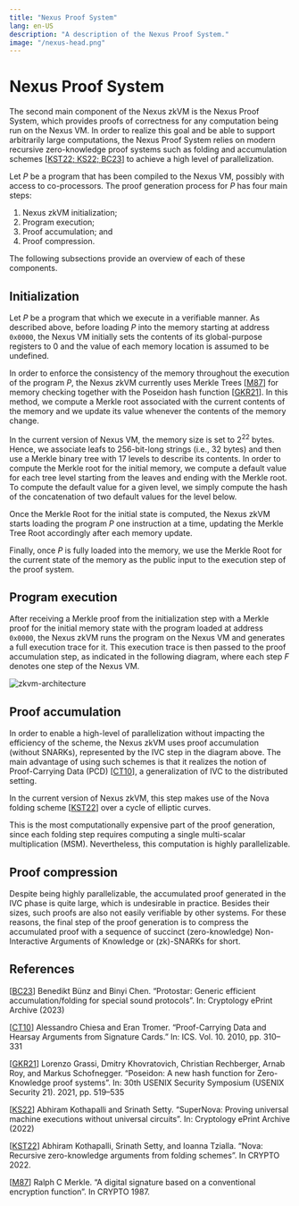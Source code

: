 ```yaml
---
title: "Nexus Proof System"
lang: en-US
description: "A description of the Nexus Proof System."
image: "/nexus-head.png"
---
```


# Nexus Proof System

The second main component of the Nexus zkVM is the Nexus Proof System, which provides proofs of correctness for any computation being run on the Nexus VM. In order to realize this goal and be able to support arbitrarily large computations, the Nexus Proof System relies on modern recursive zero-knowledge proof systems such as folding and accumulation schemes [[KST22; KS22; BC23](#references)] to achieve a high level of parallelization.

Let $P$ be a program that has been compiled to the Nexus VM, possibly with access to co-processors.  The proof generation process for $P$ has four main steps: 
1. Nexus zkVM initialization;
2. Program execution;
3. Proof accumulation; and
4. Proof compression.

The following subsections provide an overview of each of these  components.

## Initialization

Let $P$ be a program that which we execute in a verifiable manner. As described above, before loading $P$ into the memory starting at address $\mathtt{0x0000}$, the Nexus VM initially sets the contents of its global-purpose registers to 0 and the value of each memory location is assumed to be undefined. 

In order to enforce the consistency of the memory throughout the execution of the program $P$, the Nexus zkVM currently uses Merkle Trees [[M87](#references)] for memory checking together with the Poseidon hash function [[GKR21](#references)]. In this method, we compute a Merkle root associated with the current contents of the memory and we update its value whenever the contents of the memory change.

In the current version of Nexus VM, the memory size is set to $2^{22}$ bytes. Hence, we associate leafs to 256-bit-long strings (i.e., 32 bytes) and then use a Merkle binary tree with 17 levels to describe its contents. In order to compute the Merkle root for the initial memory, we compute a default value for each tree level starting from the leaves and ending with the Merkle root. To compute the default value for a given level, we simply compute the hash of the concatenation of two default values for the level below.

Once the Merkle Root for the initial state is computed, the Nexus zkVM starts loading the program $P$ one instruction at a time, updating the Merkle Tree Root accordingly after each memory update. 

Finally, once $P$ is fully loaded into the memory, we use the Merkle Root for the current state of the memory as the public input to the execution step of the proof system.

## Program execution

After receiving a Merkle proof from the initialization step with a Merkle proof for the initial memory state with the program loaded at address $\mathtt{0x0000}$, the Nexus zkVM runs the program on the Nexus VM and generates a full execution trace for it. This execution trace is then passed to the proof accumulation step, as indicated in the following diagram, where each step $F$ denotes one step of the Nexus VM.

![zkvm-architecture](/images/execution-sequence.svg)

## Proof accumulation

In order to enable a high-level of parallelization without impacting the efficiency of the scheme, the Nexus zkVM uses proof accumulation (without SNARKs), represented by the IVC step in the diagram above. The main advantage of using such schemes is that it realizes the notion of Proof-Carrying Data (PCD) [[CT10](#references)], a generalization of IVC to the distributed setting.

In the current version of Nexus zkVM, this step makes use of  the Nova folding scheme [[KST22](#references)] over a cycle of elliptic curves.

This is the most computationally expensive part of the proof generation, since each folding step requires computing a single multi-scalar multiplication (MSM). Nevertheless, this computation is highly parallelizable. 


## Proof compression

Despite being highly parallelizable, the accumulated proof generated in the IVC phase is quite large, which is undesirable in practice. Besides their sizes, such proofs are also not easily verifiable by other systems. For these reasons, the final step of the proof generation is to compress the accumulated proof with a sequence of succinct (zero-knowledge) Non-Interactive Arguments of Knowledge or (zk)-SNARKs for short.


## References

[[BC23](https://eprint.iacr.org/2023/620)] Benedikt Bünz and Binyi Chen. “Protostar: Generic efficient accumulation/folding for special sound protocols”. In: Cryptology ePrint Archive (2023)

[[CT10](https://projects.csail.mit.edu/pcd/)] Alessandro Chiesa and Eran Tromer. “Proof-Carrying Data and Hearsay Arguments from Signature Cards.” In: ICS. Vol. 10. 2010, pp. 310–331

[[GKR21](https://www.usenix.org/system/files/sec21-grassi.pdf)] Lorenzo Grassi, Dmitry Khovratovich, Christian Rechberger, Arnab Roy, and Markus Schofnegger. “Poseidon: A new hash function for Zero-Knowledge proof systems”. In: 30th USENIX Security Symposium (USENIX Security 21). 2021, pp. 519–535

[[KS22](https://eprint.iacr.org/2022/1758)] Abhiram Kothapalli and Srinath Setty. “SuperNova: Proving universal machine executions without universal circuits”. In: Cryptology ePrint Archive (2022)

[[KST22](https://eprint.iacr.org/2021/370)] Abhiram Kothapalli, Srinath Setty, and Ioanna Tzialla. “Nova: Recursive zero-knowledge arguments from folding schemes”. In CRYPTO 2022.

[[M87](https://link.springer.com/chapter/10.1007/3-540-48184-2_32)] Ralph C Merkle. “A digital signature based on a conventional encryption function”. In CRYPTO 1987.


[TinyRAM]: (https://www.scipr-lab.org/doc/TinyRAM-spec-2.000.pdf)
[RISCZero]: (https://www.risczero.com)
[zkMISP]: (https://whitepaper.zkm.io/whitepaper1.2.pdf)


